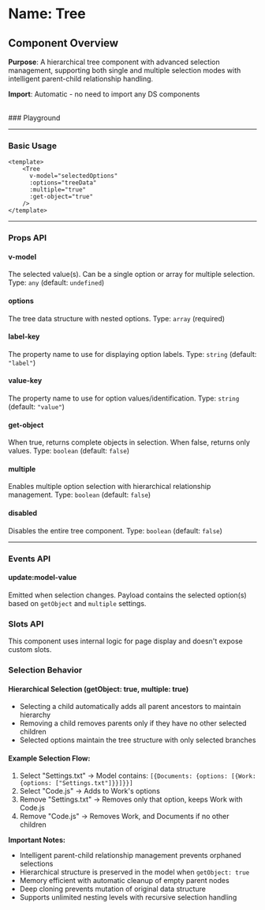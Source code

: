 
<Meta of={Tree} />

# Name: Tree
## Component Overview

**Purpose**: A hierarchical tree component with advanced selection management, supporting both single and multiple selection modes with intelligent parent-child relationship handling.

**Import**: Automatic - no need to import any DS components

<br />
### Playground

<Canvas of={Tree.Primary} />
<Controls />

---

### Basic Usage

```vue
<template>
    <Tree 
      v-model="selectedOptions"
      :options="treeData"
      :multiple="true"
      :get-object="true"
    />
</template>
```

<Canvas sourceState="none" of={Tree.Primary} />

---

### Props API

#### v-model
The selected value(s). Can be a single option or array for multiple selection. Type: `any` (default: `undefined`)

#### options
The tree data structure with nested options. Type: `array` (required)

#### label-key
The property name to use for displaying option labels. Type: `string` (default: `"label"`)

#### value-key
The property name to use for option values/identification. Type: `string` (default: `"value"`)

#### get-object
When true, returns complete objects in selection. When false, returns only values. Type: `boolean` (default: `false`)

#### multiple
Enables multiple option selection with hierarchical relationship management. Type: `boolean` (default: `false`)

<Canvas sourceState="none" of={Tree.Multiple} />

#### disabled
Disables the entire tree component. Type: `boolean` (default: `false`)

<Canvas sourceState="none" of={Tree.Disabled} />

---

### Events API

#### update:model-value
Emitted when selection changes. Payload contains the selected option(s) based on `getObject` and `multiple` settings.

### Slots API

This component uses internal logic for page display and doesn't expose custom slots.

### Selection Behavior

#### Hierarchical Selection (getObject: true, multiple: true)
- Selecting a child automatically adds all parent ancestors to maintain hierarchy
- Removing a child removes parents only if they have no other selected children
- Selected options maintain the tree structure with only selected branches

#### Example Selection Flow:
1. Select "Settings.txt" → Model contains: `[{Documents: {options: [{Work: {options: ["Settings.txt"]}}]}}]`
2. Select "Code.js" → Adds to Work's options
3. Remove "Settings.txt" → Removes only that option, keeps Work with Code.js
4. Remove "Code.js" → Removes Work, and Documents if no other children

**Important Notes:**
- Intelligent parent-child relationship management prevents orphaned selections
- Hierarchical structure is preserved in the model when `getObject: true`
- Memory efficient with automatic cleanup of empty parent nodes
- Deep cloning prevents mutation of original data structure
- Supports unlimited nesting levels with recursive selection handling